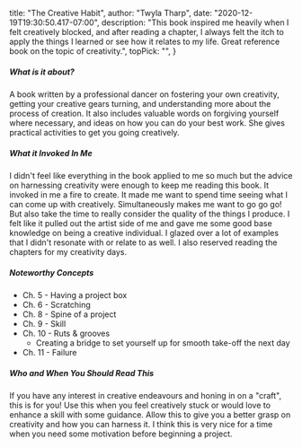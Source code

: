 
  title: "The Creative Habit",
  author: "Twyla Tharp",
  date: "2020-12-19T19:30:50.417-07:00",
  description: "This book inspired me heavily when I felt creatively blocked, and after reading a chapter, I always felt the itch to apply the things I learned or see how it relates to my life. Great reference book on the topic of creativity.",
  topPick: "",
}


##### **What is it about?**

A book written by a professional dancer on fostering your own creativity, getting your creative gears turning, and understanding more about the process of creation. It also includes valuable words on forgiving yourself where necessary, and ideas on how you can do your best work. She gives practical activities to get you going creatively.

##### **What it Invoked In Me**

I didn't feel like everything in the book applied to me so much but the advice on harnessing creativity were enough to keep me reading this book. It invoked in me a fire to create. It made me want to spend time seeing what I can come up with creatively. Simultaneously makes me want to go go go! But also take the time to really consider the quality of the things I produce. I felt like it pulled out the artist side of me and gave me some good base knowledge on being a creative individual. I glazed over a lot of examples that I didn't resonate with or relate to as well. I also reserved reading the chapters for my creativity days.

##### **Noteworthy Concepts**

- Ch. 5 - Having a project box
- Ch. 6 - Scratching
- Ch. 8 - Spine of a project
- Ch. 9 - Skill
- Ch. 10 - Ruts & grooves
  - Creating a bridge to set yourself up for smooth take-off the next day
- Ch. 11 - Failure

##### **Who and When You Should Read This**

If you have any interest in creative endeavours and honing in on a "craft", this is for you! Use this when you feel creatively stuck or would love to enhance a skill with some guidance. Allow this to give you a better grasp on creativity and how you can harness it. I think this is very nice for a time when you need some motivation before beginning a project.
